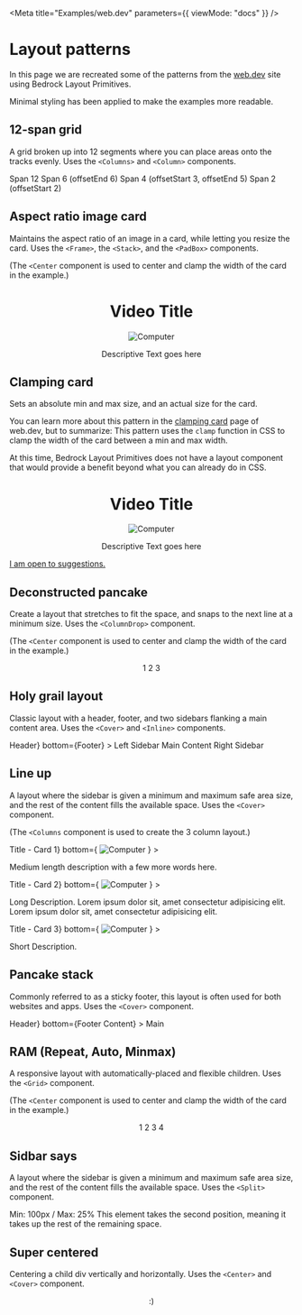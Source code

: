 
<Meta title="Examples/web.dev" parameters={{ viewMode: "docs" }} />

# Layout patterns

In this page we are recreated some of the patterns from the [web.dev](https://web.dev/patterns/layout) site using Bedrock Layout Primitives.

Minimal styling has been applied to make the examples more readable.

## 12-span grid

A grid broken up into 12 segments where you can place areas onto the tracks evenly. Uses the `<Columns>` and `<Column>` components.

<Canvas withSource="open">
  <Story name="12-span grid">
    <Columns gutter="lg" columns={12}>
      <Column span={12}>
        <Component>Span 12</Component>
      </Column>
      <Column span={6} offsetEnd={6}>
        <Component>Span 6 (offsetEnd 6)</Component>
      </Column>
      <Column offsetStart={3} offsetEnd={5} span={4}>
        <Component>Span 4 (offsetStart 3, offsetEnd 5)</Component>
      </Column>
      <Column offsetStart={2} span={2}>
        <Component>Span 2 (offsetStart 2)</Component>
      </Column>
    </Columns>
  </Story>
</Canvas>

## Aspect ratio image card

Maintains the aspect ratio of an image in a card, while letting you resize the card. Uses the `<Frame>`, the `<Stack>`, and the `<PadBox>` components.

(The `<Center` component is used to center and clamp the width of the card in the example.)

<Canvas withSource="open">
  <Story name="Aspect ratio image card">
    <Center maxWidth="25rem">
      <PadBox
        as={Stack}
        gutter="lg"
        padding="xl"
        style={{ border: "1px solid black" }}
      >
        <h1>Video Title</h1>
        <Frame ratio={[16, 9]}>
          <img src={jacketPic} alt="Computer" />
        </Frame>
        <p>Descriptive Text goes here</p>
      </PadBox>
    </Center>
  </Story>
</Canvas>

## Clamping card

Sets an absolute min and max size, and an actual size for the card.

You can learn more about this pattern in the [clamping card](https://web.dev/layout/clamping-card) page of web.dev, but to summarize: This pattern uses the `clamp` function in CSS to clamp the width of the card between a min and max width.

At this time, Bedrock Layout Primitives does not have a layout component that would provide a benefit beyond what you can already do in CSS.

<Canvas withSource="open">
  <Story name="Clamping card">
    <Center centerChildren>
      <PadBox
        as={Stack}
        gutter="lg"
        padding="xl"
        style={{ border: "1px solid black", width: "clamp(23ch, 60%, 46ch)" }}
      >
        <h1>Video Title</h1>
        <Frame ratio={[16, 9]}>
          <img src={jacketPic} alt="Computer" />
        </Frame>
        <p>Descriptive Text goes here</p>
      </PadBox>
    </Center>
  </Story>
</Canvas>

[I am open to suggestions.](/?path=/docs/overview-contributing--page)

## Deconstructed pancake

Create a layout that stretches to fit the space, and snaps to the next line at a minimum size. Uses the `<ColumnDrop>` component.

(The `<Center` component is used to center and clamp the width of the card in the example.)

<Canvas withSource="open">
  <Story name="Deconstructed pancake">
    <Center maxWidth="25rem">
      <ColumnDrop gutter="sm" minItemWidth="150px">
        <Component>1</Component>
        <Component>2</Component>
        <Component>3</Component>
      </ColumnDrop>
    </Center>
  </Story>
</Canvas>

## Holy grail layout

Classic layout with a header, footer, and two sidebars flanking a main content area. Uses the `<Cover>` and `<Inline>` components.

<Canvas withSource="open">
  <Story name="Holy grail layout">
    <Cover
      gutter="sm"
      stretchContent
      minHeight="50vh"
      top={<Component as="header">Header</Component>}
      bottom={<Component as="footer">Footer</Component>}
    >
      <Inline align="stretch" gutter="sm" stretch={1}>
        <Component>Left Sidebar</Component>
        <Component as="main">Main Content</Component>
        <Component>Right Sidebar</Component>
      </Inline>
    </Cover>
  </Story>
</Canvas>

## Line up

A layout where the sidebar is given a minimum and maximum safe area size, and the rest of the content fills the available space. Uses the `<Cover>` component.

(The `<Columns` component is used to create the 3 column layout.)

<Canvas withSource="open">
  <Story name="Line up">
    <Columns columns={3} gutter="xxl">
      <Cover
        as={Component}
        minHeight="100%"
        gutter="md"
        top={<h3>Title - Card 1</h3>}
        bottom={
          <Frame ratio={[16, 9]}>
            <img src={jacketPic} alt="Computer" />
          </Frame>
        }
      >
        <p contenteditable>
          Medium length description with a few more words here.
        </p>
      </Cover>
      <Cover
        as={Component}
        minHeight="100%"
        gutter="md"
        top={<h3>Title - Card 2</h3>}
        bottom={
          <Frame ratio={[16, 9]}>
            <img src={jacketPic} alt="Computer" />
          </Frame>
        }
      >
        <p contenteditable>
          Long Description. Lorem ipsum dolor sit, amet consectetur adipisicing
          elit. Lorem ipsum dolor sit, amet consectetur adipisicing elit.
        </p>
      </Cover>
      <Cover
        as={Component}
        minHeight="100%"
        gutter="md"
        top={<h3>Title - Card 3</h3>}
        bottom={
          <Frame ratio={[16, 9]}>
            <img src={jacketPic} alt="Computer" />
          </Frame>
        }
      >
        <p contenteditable>Short Description.</p>
      </Cover>
    </Columns>
  </Story>
</Canvas>

## Pancake stack

Commonly referred to as a sticky footer, this layout is often used for both websites and apps. Uses the `<Cover>` component.

<Canvas withSource="open">
  <Story name="Pancake stack">
    <Cover
      minHeight="25vh"
      stretchContent
      gutter="md"
      top={<Component as="header">Header</Component>}
      bottom={<Component as="footer">Footer Content</Component>}
    >
      <Component as="main" style={{ minHeight: "25vh" }}>
        Main
      </Component>
    </Cover>
  </Story>
</Canvas>

## RAM (Repeat, Auto, Minmax)

A responsive layout with automatically-placed and flexible children. Uses the `<Grid>` component.

(The `<Center` component is used to center and clamp the width of the card in the example.)

<Canvas withSource="open">
  <Story name="RAM (Repeat, Auto, Minmax)">
    <Center maxWidth="25rem">
      <Grid gutter="lg" minItemWidth="150px">
        <Component>1</Component>
        <Component>2</Component>
        <Component>3</Component>
        <Component>4</Component>
      </Grid>
    </Center>
  </Story>
</Canvas>

## Sidbar says

A layout where the sidebar is given a minimum and maximum safe area size, and the rest of the content fills the available space. Uses the `<Split>` component.

<Canvas withSource="open">
  <Story name="Sidbar says">
    <Split gutter="md" fraction="1/4" minItemWidth="100px">
      <Component>Min: 100px / Max: 25%</Component>
      <Component>
        This element takes the second position, meaning it takes up the rest of
        the remaining space.
      </Component>
    </Split>
  </Story>
</Canvas>

## Super centered

Centering a child div vertically and horizontally. Uses the `<Center>` and `<Cover>` component.

<Canvas withSource="open">
  <Story name="Super centered">
    <Cover minHeight="25vh">
      <Center centerChildren>
        <Component>:)</Component>
      </Center>
    </Cover>
  </Story>
</Canvas>
